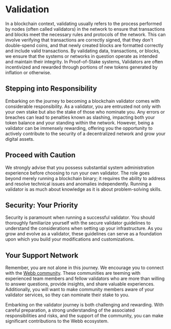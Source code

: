 # Validation
In a blockchain context, validating usually refers to the process performed by nodes (often called validators) in the network to ensure that transactions and blocks meet the necessary rules and protocols of the network. This can involve verifying that transactions are correctly signed, that they don't double-spend coins, and that newly created blocks are formatted correctly and include valid transactions. By validating data, transactions, or blocks, we ensure that the systems or networks in question operate as intended and maintain their integrity. In Proof-of-Stake systems, Validators are often incentivized and rewarded through portions of new tokens generated by inflation or otherwise.

## Stepping into Responsibility
Embarking on the journey to becoming a blockchain validator comes with considerable responsibility. As a validator, you are entrusted not only with your own stake but also the stake of those who nominate you. Any errors or breaches can lead to penalties known as slashing, impacting both your token balance and your standing within the network. However, being a validator can be immensely rewarding, offering you the opportunity to actively contribute to the security of a decentralized network and grow your digital assets.

## Proceed with Caution
We strongly advise that you possess substantial system administration experience before choosing to run your own validator. The role goes beyond merely running a blockchain binary; it requires the ability to address and resolve technical issues and anomalies independently. Running a validator is as much about knowledge as it is about problem-solving skills.

## Security: Your Priority
Security is paramount when running a successful validator. You should thoroughly familiarize yourself with the secure validator guidelines to understand the considerations when setting up your infrastructure. As you grow and evolve as a validator, these guidelines can serve as a foundation upon which you build your modifications and customizations.

## Your Support Network
Remember, you are not alone in this journey. We encourage you to connect with the [Webb community](https://webb.tools/community). These communities are teeming with experienced team members and fellow validators who are more than willing to answer questions, provide insights, and share valuable experiences. Additionally, you will want to make community members aware of your validator services, so they can nominate their stake to you. 

Embarking on the validator journey is both challenging and rewarding. With careful preparation, a strong understanding of the associated responsibilities and risks, and the support of the community, you can make significant contributions to the Webb ecosystem.
